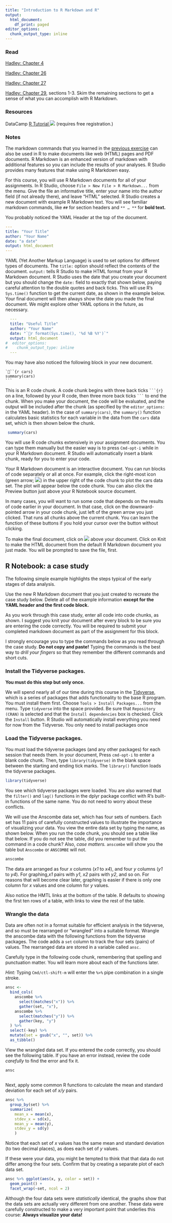 ```yaml
---
title: "Introduction to R Markdown and R"
output:
  html_document:
    df_print: paged
editor_options:
  chunk_output_type: inline
---
```


### Read

[Hadley: Chapter 4](http://r4ds.had.co.nz/workflow-basics.html)

[Hadley: Chapter 26](http://r4ds.had.co.nz/communicate-intro.html)

[Hadley: Chapter 27](http://r4ds.had.co.nz/r-markdown.html)

[Hadley: Chapter 29](http://r4ds.had.co.nz/r-markdown-formats.html), sections 1-3. Skim the remaining sections to get a sense of what you can accomplish with R Markdown.

### Resources

DataCamp [R Tutorial ![](../img/external.png)](https://www.datacamp.com/courses/free-introduction-to-r) (requires free registration.)

### Notes

The markdown commands that you learned in the [previous exercise](week01a.md) can also be used in R to make documents like web (HTML) pages and PDF documents. R Markdown is an enhanced version of markdown with additional features so you can include the results of your analyses. R Studio provides many features that make using R Markdown easy.

For this course, you will use R Markdown documents for all of your assignments. In R Studio, choose `File > New File > R Markdown...` from the menu. Give the file an informative title, enter your name into the author field (if not already there), and leave "HTML" selected. R Studio creates a new document with example R Markdown text. You will see familiar markdown commands, like `##` for section headers and `** … **` for **bold text.** 

You probably noticed the YAML Header at the top of the document. 

```yaml
---
title: "Your Title"
author: "Your Name"
date: "a date"
output: html_document
---
```

YAML (Yet Another Markup Language) is used to set options for different types of documents. The `title:` option should reflect the contents of the document. `output:` tells R Studio to make HTML format from your R Markdown document. R Studio uses the date that you create your document but you should change the `date:` field to exactly that shown below, paying careful attention to the double quotes and back ticks. This will use R's `Sys.time()` function to get the current date, as shown in the example below. Your final document will then always show the date you made the final document. We might explore other YAML options in the future, as necessary.

```yaml
  ---
  title: "Useful Title"
  author: "Your Name"
  date: "`r format(Sys.time(), '%d %B %Y')`"
  output: html_document
#  editor_options: 
#    chunk_output_type: inline
  ---
```

You may have also noticed the following block in your new document.

    ```{r cars}
    summary(cars)
    ```
    
This is an R code chunk. A code chunk begins with three back ticks ` ```{r} ` on a line, followed by your R code, then three more back ticks ` ``` ` to end the chunk. When you make your document, the code will be evaluated, and the output will be included after the chunk (as specified by the `editor_options:` in the YAML header). In the case of `summary(cars)`, the `summary()` function calculates basic statistics for each variable in the data from the `cars` data set, which is then shown below the chunk.


```r
 summary(cars)
```

You will use R code chunks extensively in your assignment documents.  You can type them manually but the easier way is to press `Cmd-opt-i` while in your R Markdown document. R Studio will automatically insert a blank chunk, ready for you to enter your code.

Your R Markdown document is an interactive document. You can run blocks of code separately or all at once. For example, click the right-most icon (green arrow; ![](../img/run_chunk_arrow.png)) in the upper right of the code chunk to plot the cars data set. The plot will appear below the code chunk. You can also click the Preview button just above your R Notebook source document.

In many cases, you will want to run some code that depends on the results of code earlier in your document. In that case, click on the downward-pointed arrow in your code chunk, just left of the green arrow you just clicked. That runs all chunks above the current chunk. You can learn the function of these buttons if you hold your cursor over the button without clicking. 

To make the final document, click on ![](../img/knit_button.png) above your document. Click on Knit to make the HTML document from the default R Markdown document you just made. You will be prompted to save the file, first. 

## R Notebook: a case study

The following simple example highlights the steps typical of the early stages of data analysis.

Use the new R Markdown document that you just created to recreate the case study below. Delete all of the example information **except for the YAML header and the first code block.**

As you work through this case study, enter all code into code chunks, as shown. I suggest you knit your document after every block to be sure you are entering the code correctly. You will be required to submit your completed markdown document as part of the assignment for this block.

I strongly encourage you to type the commands below as you read through the case study. **Do not copy and paste!** Typing the commands is the best way to *drill your fingers* so that they remember the different commands and short cuts.


### Install the Tidyverse packages.

**You must do this step but only once.**

We will spend nearly all of our time during this course in the [Tidyverse](https://www.tidyverse.org), which is a series of packages that adds functionality to the base R program. You must install them first. Choose `Tools > Install Packages...` from the menu. Type `tidyverse` into the space provided. Be sure that `Repository (CRAN)` is selected and that the `Install dependencies` box is checked. Click the `Install` button. R Studio will automatically install everything you need for now from the Tidyverse. You only need to install packages once

### Load the Tidyverse packages.

You must load the tidyverse packages (and any other packages) for each session that needs them. In your document, Press `cmd-opt-i` to enter a blank code chunk. Then, type `library(tidyverse)` in the blank space between the starting and ending tick marks. The `library()` function loads the tidyverse packages.
```r
library(tidyverse)
```

You see which tidyverse packages were loaded. You are also warned that the `filter()` and `lag()` functions in the dplyr package conflict with R's built-in functions of the same name. You do not need to worry about these conflicts.

We will use the Anscombe data set, which has four sets of numbers. Each set has 11 pairs of carefully constructed values to illustrate the importance of visualizing your data. You view the entire data set by typing the name, as shown below.  When you run the code chunk, you should see a table like that below. If you do not see the table, did you remember to put the command in a code chunk? Also, *case matters.* `anscombe` will show you the table but `Anscombe` or `ANSCOMBE` will not.

```r
anscombe
```

The data are arranged as four *x* columns (*x1* to *x4*), and four *y* columns (*y1* to *y4*). For graphing,*x1* pairs with *y1*, *x2* pairs with *y2*, and so on. For reasons that will become clear later, graphing is easier if there is only one column for *x* values and one column for *y* values. 

Also notice the HMTL links at the bottom of the table. R defaults to showing the first ten rows of a table, with links to view the rest of the table.

### Wrangle the data

Data are often not in a format suitable for efficient analysis in the tidyverse, and so must be rearranged or "wrangled" into a suitable format. Wrangle the anscombe data with the following functions from the tidyverse packages. The code adds a `set` column to track the four sets (pairs) of values. The rearranged data are stored in a variable called `ansc.` 

Carefully type in the following code chunk, remembering that spelling and punctuation matter. You will learn more about each of the functions later.

*Hint:* Typing `Cmd/ctl-shift-m` will enter the `%>%` pipe combination in a single stroke.
```r
ansc <-
  bind_cols(
    anscombe %>% 
      select(matches("x")) %>% 
      gather(set, "x"),
    anscombe %>% 
      select(matches("y")) %>% 
      gather(key, "y")
  ) %>%
  select(-key) %>% 
  mutate(set = gsub("x", "", set)) %>%  
  as_tibble()
```

View the wrangled data set. If you entered the code correctly, you should see the following table. If you have an error instead, review the code *carefully* to find the error and fix it. 

```r
ansc
```

##

Next, apply some common R functions to calculate the mean and standard deviation for each set of *x/y* pairs.
```r
ansc %>%
  group_by(set) %>%
  summarize(
    mean_x = mean(x),
    stdev_x = sd(x), 
    mean_y = mean(y),
    stdev_y = sd(y)
    ) 
```
Notice that each set of *x* values has the same mean and standard deviation (to two decimal places), as does each set of *y* values. 

If these were your data, you might be tempted to think that that data do not differ among the four sets. Confirm that by creating a separate plot of each data set.
```r
ansc %>% ggplot(aes(x, y, color = set)) + 
  geom_point() +
  facet_wrap(~set, ncol = 2)
```

Although the four data sets were *statistically* identical, the graphs show that the data sets are actually very different from one another. These data were carefully constructed to make a very important point that underlies this course: **Always visualize your data!**
